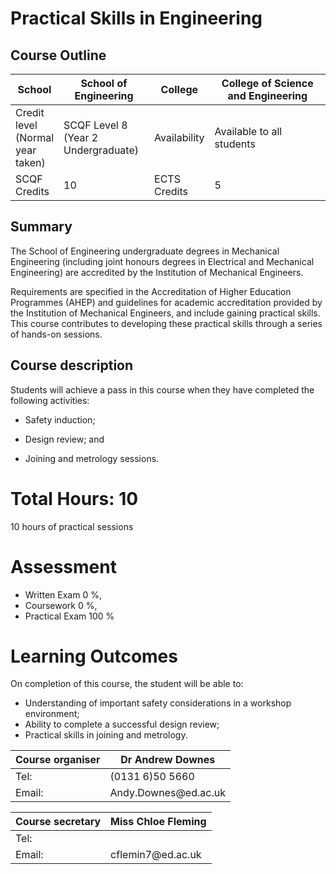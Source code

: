 # Practical Skills in Engineering

## Course Outline

| School | School of Engineering | College | College of Science and Engineering |
|--------|-----------------------|---------|------------------------------------|
| Credit level (Normal year taken) | SCQF Level 8 (Year 2 Undergraduate) | Availability | Available to all students |
| SCQF Credits | 10 | ECTS Credits | 5 |


## Summary

The School of Engineering undergraduate degrees in Mechanical Engineering (including joint honours degrees in Electrical and Mechanical Engineering) are accredited by the Institution of Mechanical Engineers.  

Requirements are specified in the Accreditation of Higher Education Programmes (AHEP) and guidelines for academic accreditation provided by the Institution of Mechanical Engineers, and include gaining practical skills.  This course contributes to developing these practical skills through a series of hands-on sessions.

## Course description

Students will achieve a pass in this course when they have completed the following activities:

- Safety induction;

- Design review; and

- Joining and metrology sessions.

# Total Hours: 10

10 hours of practical sessions

# Assessment

- Written Exam 0 %,
- Coursework 0 %,
- Practical Exam 100 %

# Learning Outcomes

On completion of this course, the student will be able to:

- Understanding of important safety considerations in a workshop environment;
- Ability to complete a successful design review;
- Practical skills in joining and metrology.



| Course organiser | Dr Andrew Downes |
|------------------|------------------|
| Tel: |  (0131 6)50 5660 | 
| Email: |  Andy.Downes@ed.ac.uk |

| Course secretary | Miss Chloe Fleming |
|------------------|--------------------|
| Tel: |   | 
| Email: |  cflemin7@ed.ac.uk | 